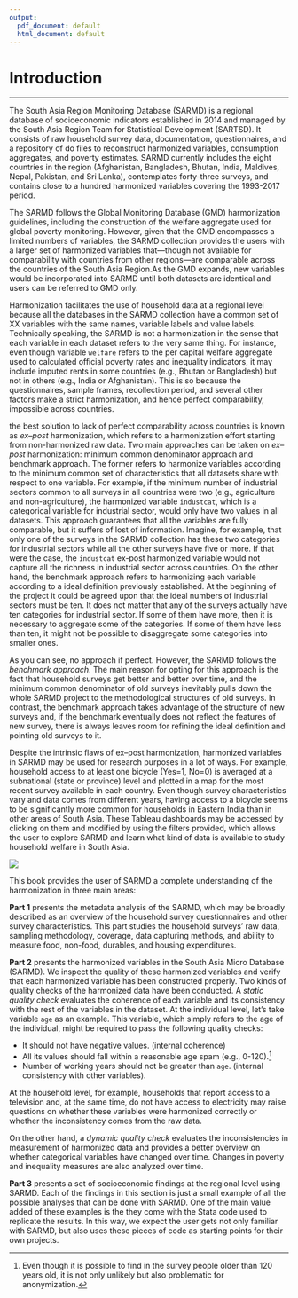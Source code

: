 ---
output:
  pdf_document: default
  html_document: default
---
# Introduction {-}
***
The South Asia Region Monitoring Database (SARMD) is a regional database of socioeconomic indicators established in 2014 and managed by the South Asia Region Team for Statistical Development (SARTSD). It consists of raw household survey data, documentation, questionnaires, and a repository of do files to reconstruct harmonized variables, consumption aggregates, and poverty estimates. SARMD currently includes the eight countries in the region (Afghanistan, Bangladesh, Bhutan, India, Maldives, Nepal, Pakistan, and Sri Lanka), contemplates forty-three surveys, and contains close to a hundred harmonized variables covering the 1993-2017 period.

The SARMD follows the Global Monitoring Database (GMD) harmonization guidelines, including the construction of the welfare aggregate used for global poverty monitoring. However, given that the GMD encompasses a limited numbers of variables, the SARMD collection provides the users with a larger set of harmonized variables that---though not available for comparability with countries from other regions---are comparable across the countries of the South Asia Region.As the GMD expands, new variables would be incorporated into SARMD until both datasets are identical and users can be referred to GMD only.

Harmonization facilitates the use of household data at a regional level because all the databases in the SARMD collection have a common set of XX variables with the same names, variable labels and value labels. Technically speaking, the SARMD is not a harmonization in the sense that each variable in each dataset refers to the very same thing. For instance, even though variable `welfare` refers to the per capital welfare aggregate used to calculated official poverty rates and inequality indicators, it may include imputed rents in some countries (e.g., Bhutan or Bangladesh) but not in others (e.g., India or Afghanistan). This is so because the questionnaires, sample frames, recollection period, and several other factors make a strict harmonization, and hence perfect comparability, impossible across countries.

the best solution to lack of perfect comparability across countries is known as  *ex--post* harmonization, which refers to a harmonization effort starting from non-harmonized raw data. Two main approaches can be taken on *ex--post* harmonization: minimum common denominator approach and  benchmark approach. The former refers to harmonize variables according to the minimum common set of characteristics that all datasets share with respect to one variable. For example, if the minimum number of industrial sectors common to all surveys in all countries were two (e.g., agriculture and non-agriculture), the harmonized variable `industcat`, which is a categorical variable for industrial sector, would only have two values in all datasets. This approach guarantees that all the variables are fully comparable, but it suffers of lost of information. Imagine, for example, that only one of the surveys in the SARMD collection has these two categories for industrial sectors while all the other surveys have five or more. If that were the case, the `industcat` ex-post harmonized variable would not capture all the richness in industrial sector across countries. On the other hand, the benchmark approach refers to harmonizing each variable according to a ideal definition previously established. At the beginning of the project it could be agreed upon that the ideal numbers of industrial sectors must be ten. It does not matter that any of the surveys actually have ten categories for industrial sector. If some of them have more, then it is necessary to aggregate some of the categories. If some of them have less than ten, it might not be possible to disaggregate some categories into smaller ones. 

As you can see, no approach if perfect. However, the SARMD follows the *benchmark approach*. The main reason for opting for this approach is the fact that household surveys get better and better over time, and the minimum common denominator of old surveys inevitably pulls down the whole SARMD project to the methodological structures of old surveys. In contrast, the benchmark approach takes advantage of the structure of new surveys and, if the benchmark eventually does not reflect the features of new survey, there is always leaves room for refining the ideal definition and pointing old surveys to it. 

Despite the intrinsic flaws of ex--post harmonization,  harmonized variables in SARMD may be used for research purposes in a lot of ways. For example, household access to at least one bicycle (Yes=1, No=0) is averaged at a subnational (state or province) level and plotted in a map for the most recent survey available in each country.  Even though survey characteristics vary and data comes from different years, having access to a bicycle seems to be significantly more common for households in Eastern India than in other areas of South Asia. These Tableau dashboards may be accessed by clicking on them and modified by using the filters provided, which allows the user to explore SARMD and learn what kind of data is available to study household welfare in South Asia.

[![](figures/bicycle.png)](https://tab.worldbank.org/#/site/WBG/views/SAR_MNA_Subnational/Subnational "Try clicking on this map.")

This book provides the user of SARMD a complete understanding of the harmonization in three main areas:

**Part 1** presents the metadata analysis of the SARMD, which may be broadly described as an overview of the household survey questionnaires and other survey characteristics. This part studies the household surveys’ raw data, sampling methodology, coverage, data capturing methods, and ability to measure food, non-food, durables, and housing expenditures. 

**Part 2** presents the harmonized variables in the South Asia Micro Database (SARMD). We inspect the quality of these harmonized variables and verify that each harmonized variable has been constructed properly. Two kinds of quality checks of the harmonized data have been conducted. A *static quality check* evaluates the coherence of each variable and its consistency with the rest of the variables in the dataset. At the individual level, let's take variable `age` as an example. This variable, which simply refers to the age of the individual, might be required to pass the following quality checks:

* It should not have negative values. (internal coherence)
* All its values should fall within a reasonable age spam (e.g., 0-120).[^agespam]
* Number of working years should not be greater than `age`. (internal consistency with other variables).

At the household level, for example, households that report access to a television and, at the same time, do not have access to electricity may raise questions on whether these variables were harmonized correctly or whether the inconsistency comes from the raw data. 

On the other hand, a *dynamic quality check* evaluates the inconsistencies in measurement of harmonized data and provides a better overview on whether categorical variables have changed over time. Changes in poverty and inequality measures are also analyzed over time. 

**Part 3** presents a set of socioeconomic findings at the regional level using SARMD. Each of the findings in this section is just a small example of all the possible analyses that can be done with SARMD. One of the main value added of these examples is the they come with the Stata code used to replicate the results. In this way, we expect the user gets not only familiar with SARMD, but also uses these pieces of code as starting points for their own projects. 


[^agespam]: Even though it is possible to find in the survey people older than 120 years old, it is not only unlikely but also problematic for anonymization. 
